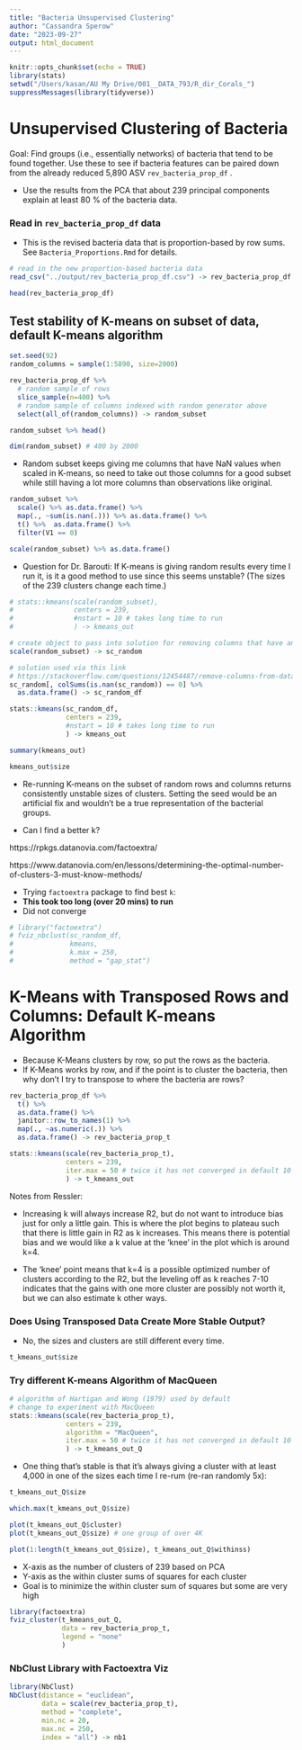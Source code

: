 ```yaml
---
title: "Bacteria Unsupervised Clustering"
author: "Cassandra Sperow"
date: "2023-09-27"
output: html_document
---
```


```r
knitr::opts_chunk$set(echo = TRUE)
library(stats)
setwd("/Users/kasan/AU My Drive/001__DATA_793/R_dir_Corals_")
suppressMessages(library(tidyverse))

```

# Unsupervised Clustering of Bacteria 

Goal:  Find groups (i.e., essentially networks) of bacteria that tend to be found together. Use these to see if bacteria features can be paired down from the already reduced 5,890 ASV ```rev_bacteria_prop_df``` . 

- Use the results from the PCA that about 239 principal components explain at least 80 % of the bacteria data.


### Read in ```rev_bacteria_prop_df``` data
- This is the revised bacteria data that is proportion-based by row sums. See `Bacteria_Proportions.Rmd` for details. 
```r
# read in the new proportion-based bacteria data
read_csv("../output/rev_bacteria_prop_df.csv") -> rev_bacteria_prop_df

head(rev_bacteria_prop_df)
```

## Test stability of K-means on subset of data, default K-means algorithm
```r
set.seed(92)
random_columns = sample(1:5890, size=2000)

rev_bacteria_prop_df %>% 
  # random sample of rows
  slice_sample(n=400) %>% 
  # random sample of columns indexed with random generator above
  select(all_of(random_columns)) -> random_subset

random_subset %>% head()

dim(random_subset) # 400 by 2000

```

- Random subset keeps giving me columns that have NaN values when scaled in K-means, so need to take out those columns for a good subset while still having a lot more columns than observations like original.
```r
random_subset %>% 
  scale() %>% as.data.frame() %>% 
  map(., ~sum(is.nan(.))) %>% as.data.frame() %>% 
  t() %>%  as.data.frame() %>% 
  filter(V1 == 0) 

scale(random_subset) %>% as.data.frame()
```


- Question for Dr. Barouti:  If K-means is giving random results every time I run it, is it a good method to use since this seems unstable? (The sizes of the 239 clusters change each time.)
```r
# stats::kmeans(scale(random_subset), 
#               centers = 239, 
#               #nstart = 10 # takes long time to run
#               ) -> kmeans_out
```

```r
# create object to pass into solution for removing columns that have any sort of NaN value
scale(random_subset) -> sc_random

# solution used via this link
# https://stackoverflow.com/questions/12454487/remove-columns-from-dataframe-where-some-of-values-are-na
sc_random[, colSums(is.nan(sc_random)) == 0] %>% 
  as.data.frame() -> sc_random_df
```


```r
stats::kmeans(sc_random_df, 
              centers = 239, 
              #nstart = 10 # takes long time to run
              ) -> kmeans_out
```

```r
summary(kmeans_out)
```


```r
kmeans_out$size
```

- Re-running K-means on the subset of random rows and columns returns consistently unstable sizes of clusters. Setting the seed would be an artificial fix and wouldn't be a true representation of the bacterial groups. 

- Can I find a better k?

https://rpkgs.datanovia.com/factoextra/

https://www.datanovia.com/en/lessons/determining-the-optimal-number-of-clusters-3-must-know-methods/

- Trying ```factoextra``` package to find best ```k```:
- **This took too long (over 20 mins) to run**
- Did not converge
```r
# library("factoextra")
# fviz_nbclust(sc_random_df,
#              kmeans,
#              k.max = 250,
#              method = "gap_stat")
```

# K-Means with Transposed Rows and Columns: Default K-means Algorithm
- Because K-Means clusters by row, so put the rows as the bacteria. 
- If K-Means works by row, and if the point is to cluster the bacteria, then why don't I try to transpose to where the bacteria are rows?
```r
rev_bacteria_prop_df %>% 
  t() %>% 
  as.data.frame() %>% 
  janitor::row_to_names(1) %>% 
  map(., ~as.numeric(.)) %>% 
  as.data.frame() -> rev_bacteria_prop_t
```



```r
stats::kmeans(scale(rev_bacteria_prop_t), 
              centers = 239, 
              iter.max = 50 # twice it has not converged in default 10 iter
              ) -> t_kmeans_out
```

Notes from Ressler: 

- Increasing k will always increase R2, but do not want to introduce bias just for only a little gain. This is where the plot begins to plateau such that there is little gain in R2 as k increases. This means there is potential bias and we would like a k value at the 'knee' in the plot which is around k=4. 

- The 'knee' point means that k=4 is a possible optimized number of clusters according to the R2, but the leveling off as k reaches 7-10 indicates that the gains with one more cluster are possibly not worth it, but we can also estimate k other ways.

### Does Using Transposed Data Create More Stable Output?
- No, the sizes and clusters are still different every time. 
```r

t_kmeans_out$size
```
### Try different K-means Algorithm of MacQueen
```r
# algorithm of Hartigan and Wong (1979) used by default
# change to experiment with MacQueen 
stats::kmeans(scale(rev_bacteria_prop_t), 
              centers = 239, 
              algorithm = "MacQueen",
              iter.max = 50 # twice it has not converged in default 10 iter
              ) -> t_kmeans_out_Q
```

- One thing that's stable is that it's always giving a cluster with at least 4,000 in one of the sizes each time I re-rum (re-ran randomly 5x): 
```r
t_kmeans_out_Q$size
```

```r

which.max(t_kmeans_out_Q$size)
```

```r
plot(t_kmeans_out_Q$cluster)
plot(t_kmeans_out_Q$size) # one group of over 4K
```

```r
plot(1:length(t_kmeans_out_Q$size), t_kmeans_out_Q$withinss)
```

- X-axis as the number of clusters of 239 based on PCA
- Y-axis as the within cluster sums of squares for each cluster
- Goal is to minimize the within cluster sum of squares but some are very high

```r
library(factoextra)
fviz_cluster(t_kmeans_out_Q, 
             data = rev_bacteria_prop_t, 
             legend = "none"
             )
```


### NbClust Library with Factoextra Viz
```r
library(NbClust)
NbClust(distance = "euclidean",
        data = scale(rev_bacteria_prop_t),
        method = "complete",
        min.nc = 20,
        max.nc = 250,
        index = "all") -> nb1



```

```r

```

```r

```





```r
```


```r
```


```r
```


```r
```


```r
```


```r
```




